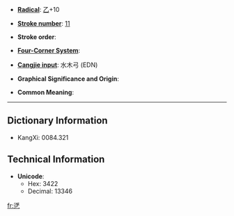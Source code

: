 * '''[[Index:Chinese radical| Radical]]''': [[Index:Chinese radical/乙|乙]]+10

* '''[[Index:Chinese total strokes|Stroke number]]''': [[Index:Chinese total strokes/11|11]]

* '''Stroke order''': 

* '''[[Index:Chinese four corner|Four-Corner System]]''': 

* '''[[Index:Chinese Cangjie|Cangjie input]]''': 水木弓 (EDN)

* '''Graphical Significance and Origin''': 

* '''Common Meaning''': 

----

== Dictionary Information ==

* KangXi: 0084.321

== Technical Information ==

* '''Unicode''':
** Hex: 3422
** Decimal: 13346

[[fr:㐢]]